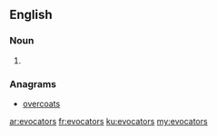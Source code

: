 ==English==

===Noun===
{{head|en|plural}}

# {{plural of|evocator|lang=en}}

===Anagrams===
* [[overcoats#English|overcoats]]

[[ar:evocators]]
[[fr:evocators]]
[[ku:evocators]]
[[my:evocators]]